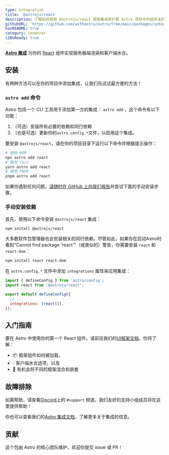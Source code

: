 ```yaml
---
type: integration
title: '@astrojs/react'
description: 了解如何使用 @astrojs/react 框架集成来扩展 Astro 项目中的组件支持。
githubURL: 'https://github.com/withastro/astro/tree/main/packages/integrations/react/'
hasREADME: true
category: renderer
i18nReady: true
---
```




**[Astro 集成][astro-integration]** 为你的 [React](https://react.dev/) 组件实现服务器端渲染和客户端水合。

## 安装

有两种方法可以在你的项目中添加集成，让我们先试试最方便的方法！

### `astro add` 命令

Astro 包括一个 CLI 工具用于添加第一方的集成： `astro add` ，这个命令有以下功能：

1. （可选）安装所有必要的依赖和同行依赖
2. （也是可选）更新你的`astro.config.*`文件，以启用这个集成。

要安装 `@astrojs/react`，请在你的项目目录下运行以下命令并根据提示操作：

```sh
# 使用 NPM
npx astro add react
# 使用 Yarn
yarn astro add react
# 使用 PNPM
pnpm astro add react
```

如果你遇到任何问题，[请随时在 GitHub 上向我们报告](https://github.com/withastro/astro/issues)并尝试下面的手动安装步骤。

### 手动安装依赖

首先，使用以下命令安装 `@astrojs/react` 集成：

```sh
npm install @astrojs/react
```

大多数软件包管理器也会安装相关的同行依赖。尽管如此，如果你在启动Astro时看到"Cannot find package 'react'"（或类似的）警告，你需要安装 `react` 和 `react-dom`：

```sh
npm install react react-dom
```

在 `astro.config.*` 文件中添加 `integrations` 属性来应用集成：

```js ins={2} "react()" title="astro.config.mjs"
import { defineConfig } from 'astro/config';
import react from '@astrojs/react';

export default defineConfig({
  // ...
  integrations: [react()],
});
```

## 入门指南

要在 Astro 中使用你的第一个 React 组件，请前往我们的[UI框架文档][astro-ui-frameworks]。你将了解：

*   📦 框架组件如何被加载，
*   💧 客户端水合选项，以及
*   🤝 有机会将不同的框架混合和嵌套

## 故障排除

如需帮助，请查看[Discord](https://astro.build/chat)上的 `#support` 频道。我们友好的支持小组成员将在这里提供帮助！

你也可以查看我们的[Astro 集成文档][astro-integration]，了解更多关于集成的信息。

## 贡献

这个包由 Astro 的核心团队维护，欢迎你提交 issue 或 PR！

[astro-integration]: /zh-cn/guides/integrations-guide/

[astro-ui-frameworks]: /zh-cn/core-concepts/framework-components/#使用框架组件
